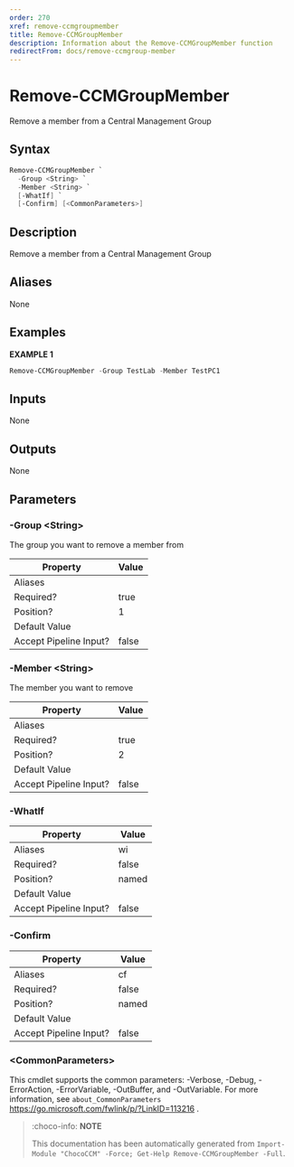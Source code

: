 ```yaml
---
order: 270
xref: remove-ccmgroupmember
title: Remove-CCMGroupMember
description: Information about the Remove-CCMGroupMember function
redirectFrom: docs/remove-ccmgroup-member
---
```


# Remove-CCMGroupMember

<!-- This documentation is automatically generated from /Remove-CCMGroupMember.ps1 using GenerateDocs.ps1. Contributions are welcome at the original location(s). -->

Remove a member from a Central Management Group

## Syntax

~~~powershell
Remove-CCMGroupMember `
  -Group <String> `
  -Member <String> `
  [-WhatIf] `
  [-Confirm] [<CommonParameters>]
~~~

## Description

Remove a member from a Central Management Group


## Aliases

None

## Examples

 **EXAMPLE 1**

~~~powershell
Remove-CCMGroupMember -Group TestLab -Member TestPC1

~~~

## Inputs

None

## Outputs

None

## Parameters

###  -Group &lt;String&gt;
The group you want to remove a member from

Property               | Value
---------------------- | -----
Aliases                |
Required?              | true
Position?              | 1
Default Value          |
Accept Pipeline Input? | false

###  -Member &lt;String&gt;
The member you want to remove

Property               | Value
---------------------- | -----
Aliases                |
Required?              | true
Position?              | 2
Default Value          |
Accept Pipeline Input? | false

###  -WhatIf
Property               | Value
---------------------- | -----
Aliases                | wi
Required?              | false
Position?              | named
Default Value          |
Accept Pipeline Input? | false

###  -Confirm
Property               | Value
---------------------- | -----
Aliases                | cf
Required?              | false
Position?              | named
Default Value          |
Accept Pipeline Input? | false

### &lt;CommonParameters&gt;

This cmdlet supports the common parameters: -Verbose, -Debug, -ErrorAction, -ErrorVariable, -OutBuffer, and -OutVariable. For more information, see `about_CommonParameters` https://go.microsoft.com/fwlink/p/?LinkID=113216 .



<Xref title="Function Reference" value="chococcm-functions" />

> :choco-info: **NOTE**
>
> This documentation has been automatically generated from `Import-Module "ChocoCCM" -Force; Get-Help Remove-CCMGroupMember -Full`.
